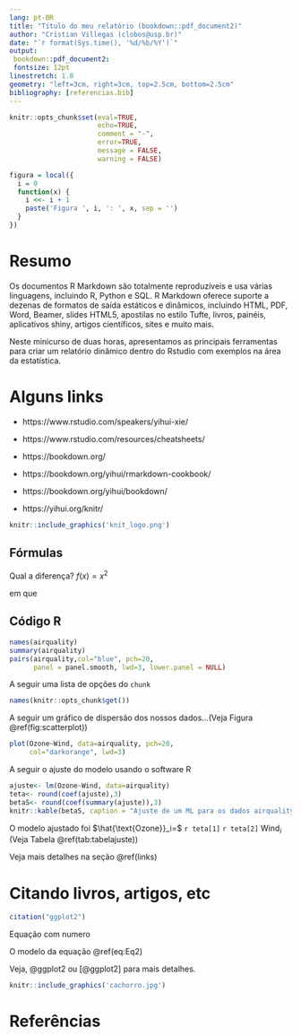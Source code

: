 ```yaml
---
lang: pt-BR
title: "Título do meu relatório (bookdown::pdf_document2)"
author: "Cristian Villegas (clobos@usp.br)"
date: "`r format(Sys.time(), '%d/%b/%Y')`"
output: 
 bookdown::pdf_document2:
 fontsize: 12pt
linestretch: 1.0
geometry: "left=3cm, right=3cm, top=2.5cm, bottom=2.5cm"
bibliography: [referencias.bib]
---
```



```r
knitr::opts_chunk$set(eval=TRUE,
                      echo=TRUE,
                      comment = "-",
                      error=TRUE,
                      message = FALSE,
                      warning = FALSE)
```


```r
figura = local({
  i = 0
  function(x) {
    i <<- i + 1
    paste('Figura ', i, ': ', x, sep = '')
  }
})

```


# Resumo {-}

Os documentos R Markdown são totalmente reproduzíveis e usa várias linguagens, incluindo R, Python e SQL. R Markdown oferece suporte a dezenas de formatos de saída estáticos e dinâmicos, incluindo HTML, PDF,  Word, Beamer, slides HTML5, apostilas no estilo Tufte, livros, painéis, aplicativos shiny, artigos científicos, sites e muito mais.

Neste minicurso de duas horas, apresentamos as principais ferramentas para criar um relatório dinâmico dentro do Rstudio com exemplos na área da estatística. 

\newpage 

# Alguns links {#links}

- https://www.rstudio.com/speakers/yihui-xie/

- https://www.rstudio.com/resources/cheatsheets/

- https://bookdown.org/

- https://bookdown.org/yihui/rmarkdown-cookbook/

- https://bookdown.org/yihui/bookdown/

- https://yihui.org/knitr/


```r
knitr::include_graphics('knit_logo.png')
```


## Fórmulas

Qual a diferença? $f(x)=x^2$

\begin{equation}
y_i=\beta_0 + \beta_1 x_i + \epsilon_i,(\#eq:Eq0)
\end{equation}
em que 

\begin{equation}
\epsilon_i \sim N(0,\sigma^2) (\#eq:Eq1)
\end{equation}

## Código R


```r
names(airquality)
summary(airquality)
pairs(airquality,col="blue", pch=20,
      panel = panel.smooth, lwd=3, lower.panel = NULL)
```

A seguir uma lista de opções do `chunk`

```r
names(knitr::opts_chunk$get())
```

A seguir um gráfico de dispersão dos nossos dados...(Veja Figura \@ref(fig:scatterplot))

```r
plot(Ozone~Wind, data=airquality, pch=20, 
     col="darkorange", lwd=3)
```

A seguir o ajuste do modelo usando o software R

```r
ajuste<- lm(Ozone~Wind, data=airquality)
teta<- round(coef(ajuste),3)
betaS<- round(coef(summary(ajuste)),3)
knitr::kable(betaS, caption = "Ajuste de um ML para os dados airquality")
```

O modelo ajustado foi $\hat{\text{Ozone}}_i=$ `r teta[1]` `r teta[2]` $\text{Wind}_i$ (Veja Tabela  \@ref(tab:tabelajuste))

Veja mais detalhes na seção \@ref(links)

# Citando livros, artigos, etc

```r
citation("ggplot2")
```

Equação com numero

\begin{equation}
y_i=\beta_0 + \beta_1 x_i + \epsilon_i,(\#eq:Eq2)
\end{equation}

O modelo da equação \@ref(eq:Eq2)

Veja, @ggplot2 ou [@ggplot2] para mais detalhes.

```r
knitr::include_graphics('cachorro.jpg')
```


# Referências
